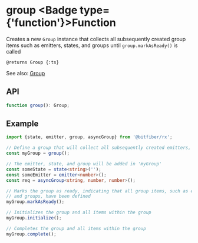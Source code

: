 
# group <Badge type={'function'}>Function</Badge>

Creates a new `Group` instance that collects all subsequently created group items such as
emitters, states, and groups until `group.markAsReady()` is called

`@returns Group {:ts}`

See also: [Group](/store/reference/group)

## API

```ts copy
function group(): Group;
```

## Example

```ts copy
import {state, emitter, group, asyncGroup} from '@bitfiber/rx';

// Define a group that will collect all subsequently created emitters, states, and groups
const myGroup = group();

// The emitter, state, and group will be added in 'myGroup'
const someState = state<string>('');
const someEmitter = emitter<number>();
const req = asyncGroup<string, number, number>();

// Marks the group as ready, indicating that all group items, such as emitters, states,
// and groups, have been defined
myGroup.markAsReady();

// Initializes the group and all items within the group
myGroup.initialize();

// Completes the group and all items within the group
myGroup.complete();
```
